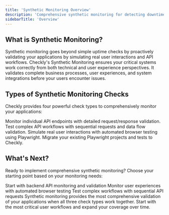 ```yaml
---
title: 'Synthetic Monitoring Overview'
description: 'Comprehensive synthetic monitoring for detecting downtime and performance issues in APIs and Applications'
sidebarTitle: 'Overview'
---
```


## What is Synthetic Monitoring?

Synthetic monitoring goes beyond simple uptime checks by proactively validating your applications by simulating real user interactions and API workflows. Checkly's Synthetic Monitoring ensures your critical systems work correctly from both technical and user experience perspectives. It validates complete business processes, user experiences, and system integrations before your users encounter issues.


## Types of Synthetic Monitoring Checks

Checkly provides four powerful check types to comprehensively monitor your applications:

<CardGroup cols={1}>
<Card title="API Checks" href="/docs/detect/synthetic-monitoring/api-checks/overview">
Monitor individual API endpoints with detailed request/response validation. 


</Card>


<Card title="Multistep Checks" href="/docs/detect/synthetic-monitoring/multistep-checks/overview">
Test complex API workflows with sequential requests and data flow validation.


</Card>
<Card title="Browser Checks" href="/docs/detect/synthetic-monitoring/browser-checks/overview">
Simulate real user interactions with automated browser testing using Playwright.


</Card>
<Card title="Playwright Checks Suite" href="/docs/detect/synthetic-monitoring/playwright-checks/overview">
Migrate your existing Playwright projects and tests to Checkly.


</Card>

</CardGroup>

## What's Next?

Ready to implement comprehensive synthetic monitoring? Choose your starting point based on your monitoring needs:

<CardGroup cols={3}>
<Card title="API Checks" href="/docs/detect/synthetic-monitoring/api-checks/overview">
Start with backend API monitoring and validation
</Card>

<Card title="Browser Checks" href="/docs/detect/synthetic-monitoring/browser-checks/overview">
Monitor user experiences with automated browser testing
</Card>

<Card title="Multistep Checks" href="/docs/detect/synthetic-monitoring/multistep-checks/overview">
Test complex workflows with sequential API requests
</Card>
</CardGroup>

<Note>
Synthetic monitoring provides the most comprehensive validation of your applications when all three check types work together. Start with the most critical user workflows and expand your coverage over time.
</Note> 